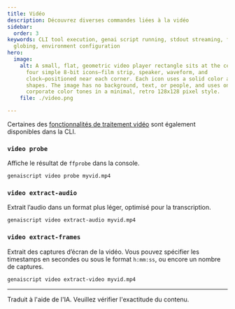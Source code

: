 ```yaml
---
title: Vidéo
description: Découvrez diverses commandes liées à la vidéo
sidebar:
  order: 3
keywords: CLI tool execution, genai script running, stdout streaming, file
  globing, environment configuration
hero:
  image:
    alt: A small, flat, geometric video player rectangle sits at the center, with
      four simple 8-bit icons—film strip, speaker, waveform, and
      clock—positioned near each corner. Each icon uses a solid color and basic
      shapes. The image has no background, text, or people, and uses only five
      corporate color tones in a minimal, retro 128x128 pixel style.
    file: ./video.png

---
```


Certaines des [fonctionnalités de traitement vidéo](/genaiscript/reference/scripts/videos) sont également disponibles dans la CLI.

### `video probe`

Affiche le résultat de `ffprobe` dans la console.

```sh
genaiscript video probe myvid.mp4
```

### `video extract-audio`

Extrait l’audio dans un format plus léger, optimisé pour la transcription.

```sh
genaiscript video extract-audio myvid.mp4
```

### `video extract-frames`

Extrait des captures d’écran de la vidéo. Vous pouvez spécifier les timestamps en secondes ou sous le format `h:mm:ss`, ou encore un nombre de captures.

```sh
genaiscript video extract-video myvid.mp4
```

<hr />

Traduit à l'aide de l'IA. Veuillez vérifier l'exactitude du contenu.
